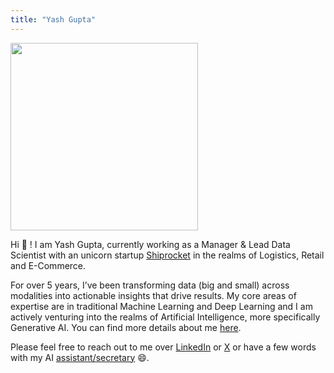 ```yaml
---
title: "Yash Gupta"
---
```

:::{.text-center}
![](assets/profile_pic.jpeg){width="300" align=center}
:::

Hi 👋 ! I am Yash Gupta, currently working as a Manager & Lead Data Scientist with an unicorn startup [Shiprocket](https://www.shiprocket.in/) in the realms of Logistics, Retail and E-Commerce.  

For over 5 years, I've been transforming data (big and small) across modalities into actionable insights that drive results. My core areas of expertise are in traditional Machine Learning and Deep Learning and I am actively venturing into the realms of Artificial Intelligence, more specifically Generative AI. You can find more details about me [here](about.html).

Please feel free to reach out to me over [LinkedIn](https://www.linkedin.com/in/boi-doingthings/) or [X](https://twitter.com/boi_doingthings) or have a few words with my AI [assistant/secretary](https://hf.co/chat/assistant/66094d23a258db9f29b6c7eb) 😄.
